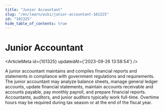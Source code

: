 ```yaml
---
title: "Junior Accountant"
slug: "/en/learn/wiki/junior-accountant-101325"
id: "101325"
hide_table_of_contents: true
---
```



# Junior Accountant

<ArticleMeta id={101325} updatedAt={'2023-09-26 13:58:54'} />
<div className='border-solid border-b border-t-0 my-4 border-[var(--ifm-color-gray-300)]' />

A junior accountant maintains and compiles financial reports and statements in compliance with government regulations and requirements. The junior accountant may analyze balance sheets, manage general ledger accounts, update financial statements, maintain accounts receivable and accounts payable, pay monthly payroll, and prepare financial reports. Accountants, auditors, and junior auditors typically work full-time. Overtime hours may be required during tax season or at the end of the fiscal year.

